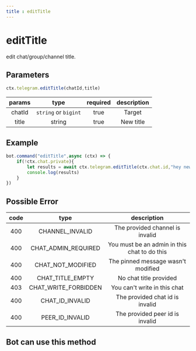 ```yaml
--- 
title : editTitle 
--- 
```

# editTitle
edit chat/group/channel title. 
## Parameters 
```ts 
ctx.telegram.editTitle(chatId,title) 
```

| params | type | required | description | 
| :----: | :---: | :-----: | :---------: |
| chatId | `string` or `bigint` | true | Target | 
| title | string | true | New title | 

## Example 
```ts highlight="3"
bot.command("editTitle",async (ctx) => {
    if(!ctx.chat.private){
        let results = await ctx.telegram.editTitle(ctx.chat.id,"hey new title") 
        console.log(results)
    }
})
```
## Possible Error 

| code | type | description | 
| :---: | :---: | :------:| 
| 400 | CHANNEL_INVALID | The provided channel is invalid | 
| 400 | CHAT_ADMIN_REQUIRED | You must be an admin in this chat to do this | 
| 400 | CHAT_NOT_MODIFIED | The pinned message wasn't modified | 
| 400 | CHAT_TITLE_EMPTY | No chat title provided | 
| 403 | CHAT_WRITE_FORBIDDEN | You can't write in this chat | 
| 400 | CHAT_ID_INVALID | The provided chat id is invalid | 
| 400 | PEER_ID_INVALID | The provided peer id is invalid | 

## Bot can use this method